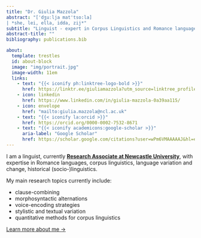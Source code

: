 ---
title: "Dr. Giulia Mazzola"
abstract: "['dʒuːlja mat'tso:la]
| *she, lei, ella, idda, zij*"
subtitle: "Linguist - expert in Corpus Linguistics and Romance languages"
abstract-title: ""
bibliography: publications.bib

about:
  template: trestles
  id: about-block
  image: "img/portrait.jpg"
  image-width: 11em
  links:
    - text: "{{< iconify ph:linktree-logo-bold >}}"
      href: https://linktr.ee/giuliamazzola?utm_source=linktree_profile_share&ltsid=0fb51926-389d-4086-86d5-8f1fbebd46f8 
    - icon: linkedin
      href: https://www.linkedin.com/in/giulia-mazzola-0a39aa115/
    - icon: envelope
      href: "mailto:giulia.mazzola@ncl.ac.uk"   
    - text: "{{< iconify la:orcid >}}"
      href: https://orcid.org/0000-0002-7532-8671
    - text: "{{< iconify academicons:google-scholar >}}"
      aria-label: "Google Scholar"
      href: https://scholar.google.com/citations?user=wPm6VMAAAAAJ&hl=en&oi=sra 
---

::: {#hero-heading}
I am a linguist, currently [**Research Associate at Newcastle University**](https://www.ncl.ac.uk/elll/people/profile/giuliamazzola.html), with expertise in Romance languages, corpus linguistics, language variation and change, historical (socio-)linguistics.

My main research topics currently include:

-   clause-combining
-   morphosyntactic alternations
-   voice-encoding strategies
-   stylistic and textual variation
-   quantitative methods for corpus linguistics

[Learn more about me →](/about){.about-links .subtitle}
:::
